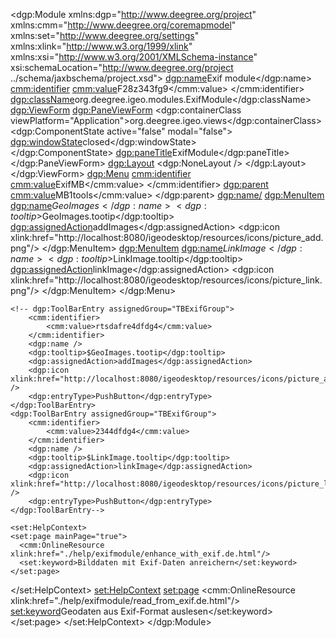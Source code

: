 <?xml version="1.0" encoding="UTF-8"?>
<dgp:Module xmlns:dgp="http://www.deegree.org/project" xmlns:cmm="http://www.deegree.org/coremapmodel" xmlns:set="http://www.deegree.org/settings"
	xmlns:xlink="http://www.w3.org/1999/xlink" xmlns:xsi="http://www.w3.org/2001/XMLSchema-instance" xsi:schemaLocation="http://www.deegree.org/project ../schema/jaxbschema/project.xsd">
	<dgp:name>Exif module</dgp:name>
	<cmm:identifier>
		<cmm:value>F28z343fg9</cmm:value>
	</cmm:identifier>
	<dgp:className>org.deegree.igeo.modules.ExifModule</dgp:className>
	<dgp:ViewForm>
		<dgp:PaneViewForm>
			<dgp:containerClass viewPlatform="Application">org.deegree.igeo.views</dgp:containerClass>
			<dgp:ComponentState active="false" modal="false">		
				<dgp:windowState>closed</dgp:windowState>			
			</dgp:ComponentState>
			<dgp:paneTitle>ExifModule</dgp:paneTitle>
		</dgp:PaneViewForm>
		<dgp:Layout>
			<dgp:NoneLayout />
		</dgp:Layout>
	</dgp:ViewForm>
	<dgp:Menu>
    <cmm:identifier>
      <cmm:value>ExifMB</cmm:value>
    </cmm:identifier>
    <dgp:parent>
      <cmm:value>MB1tools</cmm:value>
    </dgp:parent>
    <dgp:name/>
    <dgp:MenuItem>
      <dgp:name>$GeoImages</dgp:name>
      <dgp:tooltip>$GeoImages.tootip</dgp:tooltip>
      <dgp:assignedAction>addImages</dgp:assignedAction>
      <dgp:icon xlink:href="http://localhost:8080/igeodesktop/resources/icons/picture_add.png"/>
    </dgp:MenuItem>
    <dgp:MenuItem>
      <dgp:name>$LinkImage</dgp:name>
      <dgp:tooltip>$LinkImage.tooltip</dgp:tooltip>
      <dgp:assignedAction>linkImage</dgp:assignedAction>
      <dgp:icon xlink:href="http://localhost:8080/igeodesktop/resources/icons/picture_link.png"/>
    </dgp:MenuItem>
  </dgp:Menu>
  
	<!-- dgp:ToolBarEntry assignedGroup="TBExifGroup">
        <cmm:identifier>
            <cmm:value>rtsdafre4dfdg4</cmm:value>
        </cmm:identifier>
        <dgp:name />
        <dgp:tooltip>$GeoImages.tootip</dgp:tooltip>
        <dgp:assignedAction>addImages</dgp:assignedAction>
        <dgp:icon xlink:href="http://localhost:8080/igeodesktop/resources/icons/picture_add.png" />
        <dgp:entryType>PushButton</dgp:entryType>
    </dgp:ToolBarEntry>
	<dgp:ToolBarEntry assignedGroup="TBExifGroup">
        <cmm:identifier>
            <cmm:value>2344dfdg4</cmm:value>
        </cmm:identifier>
        <dgp:name />
        <dgp:tooltip>$LinkImage.tooltip</dgp:tooltip>
        <dgp:assignedAction>linkImage</dgp:assignedAction>
        <dgp:icon xlink:href="http://localhost:8080/igeodesktop/resources/icons/picture_link.png" />
        <dgp:entryType>PushButton</dgp:entryType>
    </dgp:ToolBarEntry--> 
    
    <set:HelpContext>
    <set:page mainPage="true">
      <cmm:OnlineResource xlink:href="./help/exifmodule/enhance_with_exif.de.html"/>
      <set:keyword>Bilddaten mit Exif-Daten anreichern</set:keyword>
    </set:page>
  </set:HelpContext>
  <set:HelpContext>
    <set:page>
      <cmm:OnlineResource xlink:href="./help/exifmodule/read_from_exif.de.html"/>
      <set:keyword>Geodaten aus Exif-Format auslesen</set:keyword>
    </set:page>
  </set:HelpContext>
</dgp:Module>

